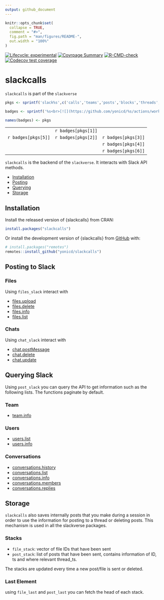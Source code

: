 ```yaml
---
output: github_document
---
```


<!-- README.md is generated from README.Rmd. Please edit that file -->

```r
knitr::opts_chunk$set(
  collapse = TRUE,
  comment = "#>",
  fig.path = "man/figures/README-",
  out.width = "100%"
)
```

<!-- badges: start -->
[![Lifecycle: experimental](https://img.shields.io/badge/lifecycle-experimental-orange.svg)](https://www.tidyverse.org/lifecycle/#experimental)
[![Covrpage Summary](https://img.shields.io/badge/covrpage-Last_Build_2023_02_27-brightgreen.svg)](http://tinyurl.com/ux5kpl9)
[![R-CMD-check](https://github.com/yonicd/slackcalls/actions/workflows/r-cmd-check.yml/badge.svg)](https://github.com/yonicd/slackcalls/actions/workflows/r-cmd-check.yml)
[![Codecov test coverage](https://codecov.io/gh/yonicd/slackcalls/branch/master/graph/badge.svg)](https://codecov.io/gh/yonicd/slackcalls?branch=master)
<!-- badges: end -->

# slackcalls

`slackcalls` is part of the `slackverse`

```r
pkgs <- sprintf('slack%s',c('calls','teams','posts','blocks','threads','reprex'))

badges <- sprintf('%s<br>[![](https://github.com/yonicd/%s/actions/workflows/r-cmd-check.yml/badge.svg)](https://github.com/yonicd/%s)',pkgs,pkgs,pkgs)

names(badges) <- pkgs

```

||||
|:-:|:-:|:-:|
||`r badges[pkgs[1]]`||
|`r badges[pkgs[5]]`|`r badges[pkgs[2]]`|`r badges[pkgs[3]]`|
|||`r badges[pkgs[4]]`|
|||`r badges[pkgs[6]]`|


`slackcalls` is the backend of the `slackverse`.
It interacts with Slack API methods.

  - [Installation](#installation)
  - [Posting](#posting-to-slack)
  - [Querying](#querying-slack)
  - [Storage](#storage)

## Installation

Install the released version of {slackcalls} from CRAN:

``` r
install.packages("slackcalls")
```

Or install the development version of {slackcalls} from [GitHub](https://github.com/) with:

``` r
# install.packages("remotes")
remotes::install_github("yonicd/slackcalls")
```

## Posting to Slack

### Files

Using `files_slack` interact with

  - [files.upload](https://api.slack.com/methods/files.upload)
  - [files.delete](https://api.slack.com/methods/files.delete)
  - [files.info](https://api.slack.com/methods/files.info)
  - [files.list](https://api.slack.com/methods/files.list)

### Chats

Using `chat_slack` interact with

  - [chat.postMessage](https://api.slack.com/methods/chat.postMessage)
  - [chat.delete](https://api.slack.com/methods/chat.delete)
  - [chat.update](https://api.slack.com/methods/chat.update)

## Querying Slack

Using `post_slack` you can query the API to get information such as the following lists. The functions paginate by default. 

### Team

  - [team.info](https://api.slack.com/methods/team.info)
  
### Users

  - [users.list](https://api.slack.com/methods/users.list)
  - [users.info](https://api.slack.com/methods/users.info)

### Conversations

  - [conversations.history](https://api.slack.com/methods/conversations.history)
  - [conversations.list](https://api.slack.com/methods/conversations.list)
  - [conversations.info](https://api.slack.com/methods/conversations.info) 
  - [conversations.members](https://api.slack.com/methods/conversations.members)
  - [conversations.replies](https://api.slack.com/methods/conversations.replies)
  
## Storage

`slackcalls` also saves internally posts that you make during a session in order to use the information for posting to a thread or deleting posts. This mechanism is used in all the slackverse packages.

### Stacks

  - `file_stack`: vector of file IDs that have been sent
  - `post_stack`: list of posts that have been sent, contains information of ID, ts and where relevant thread_ts.

The stacks are updated every time a new post/file is sent or deleted.

### Last Element

using `file_last` and `post_last` you can fetch the head of each stack. 

